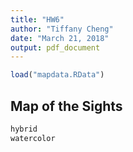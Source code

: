 ```yaml
---
title: "HW6"
author: "Tiffany Cheng"
date: "March 21, 2018"
output: pdf_document
---
```


```r
load("mapdata.RData")
```

## Map of the Sights
```r
hybrid
watercolor
```

